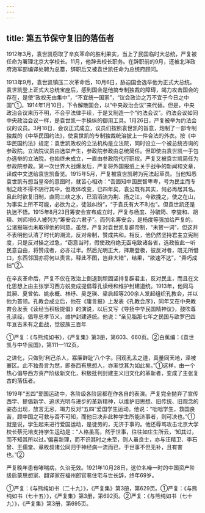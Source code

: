 ```yaml
---
---
---
```

title: 第五节保守复旧的落伍者
---



1912年3月，袁世凯窃取了辛亥革命的胜利果实，当上了民国临时大总统，严复被任命为署理北京大学校长。11月，他辞去校长职务。在辞职前的9月，还被北洋政府海军部编译处聘为总纂，辞职后又被袁世凯任命为总统府顾问。

1913年9月，袁世凯镇压二次革命后，10月6日，胁迫国会选举他为正式大总统。袁世凯登上正式大总统宝座后，感到国会是他搞专制独裁的障碍，竭力攻击国会的存在，是使“政权无由集中”，“不宜统一国家”，“议会政治之万不宜于今日之中国”①。1914年1月10日，下令解散国会，以“中央政治会议”来代替。但是，中央政治会议来历不明，不合乎法律手续，于是又制造一个“约法会议”。约法会议如同中央政治会议一样，是袁世凯一手操纵的御用工具。1月26日，严复被举为约法会议的议员。3月18日，会议正式成立，议员们按照袁世凯的旨意，炮制了一部专制独裁的《中华民国约法》，使袁世凯的专制独裁统治披上一件合法的外衣。按《中华民国约法》规定：袁世凯政权的立法机构是立法院，同时设立一个被总统咨询的参政院。立法院议员由选举产生，参政院参政由总统简任。但即使由袁世凯一手包办选举的立法院，也始终未成立，一直由参政院代行职权。严复又被袁世凯简任为参政院参政。第一次世界大战爆发后，严复将外国报纸上关于战争的新闻和文章，译成中文送给袁世凯备览。1915年5月，严复被袁世凯聘为宪法起草员。当他知悉袁世凯有想当皇帝的意图时，就苦心相劝：“吾固知中国民智卑卑，号为民主而专制之政不得不阴行其中，但政体改变，已四年矣，袁公既有其实，何必再居其名。且此时欲复旧制，直同三峡之水，已滔滔流为荆、扬之江，今欲挽之，使之在山，为事实上所不可能，必欲为之，徒滋纠纷”，“于袁氏有大不利也”。但袁世凯还是执迷不悟。1915年8月23日筹安会宣布成立时，严复与杨度、孙毓筠、李燮和、胡瑛、刘师培6人被列为“筹安会六君子”。而列名筹安会，是杨度等强加给严复的，公诸报端也未取得他的同意。虽然，严复对袁世凯复辟帝制，“未赞一词”，但这并不表明他认清了时代的潮流，反对帝制，赞成共和。相反，他仍然坚持君主立宪制度，只是反对操之过急，“窃意当时，假使政府绝无函电致诸各省，选政彼此一听民意自由，将赞成者，必亦过半。然后光明正大，择期登极，彼反对者，既无所借口，东西邻国亦将何以责言。释此不图，岂非大错”，结果，“欲速不达”，“弄巧成拙”②。

在辛亥革命后，严复不仅在政治上倒退到顽固坚持复辟君主，反对民主，而且在文化思想上由主张学习西方蜕变成提倡尊孔读经和维护封建道统。1913年，他同马其昶、夏曾佑、姚永概、林纾、吴芝瑛、梁启超等200余人发起组织孔教会，并以他为首领。孔教会成立后，他在《庸言报》上发表《孔教会序》，同年又在中央教育会发表《读经当积极提倡》的演说，以后又写《导扬中华民国精神议》，鼓吹尊孔读经，倡导忠孝节义，维护封建道统。他说：“亲见脂那七年之民国与欧罗巴四年亘古未有之血战，觉彼族三百年

①严复：《与熊纯如书》，《严复集》第3册，第603、660页。②白蕉编：《袁世凯与中华民国》，第111—112页。

之进化，只做到‘利己杀人，寡廉鲜耻’八个字。回观孔孟之道，真量同天地，泽被寰区。此不独吾言为然，即泰西有思想人，亦渐觉其为如此矣。”①这样，由一个热心倡导西方资产阶级新文化，积极批判封建主义旧文化的革新者，变成了主张复古的落伍者。

1919年“五四”爱国运动中，各阶级各阶层都在作各自的表演。严复完全抛弃了宣传西学、提倡新学、追求光明与进步的革新精神，以维护旧思想、旧传统、旧观念的姿态出现，放言无忌，竭力反对“五四”爱国学生运动。他说：“咄咄学生，救国良苦，顾中国之可救与否不可知，而他日决非此种学生所能济事者，则可决也。”①就是说，学生起来进行爱国运动，是徒劳的，无济于事的。他还辱骂攻击北京大学校长蔡元培支持学生运动是：“人格虽高，然于世事，往往如庄生所云，‘知其过，而不知其所以过。’偏喜新理，而不识其时之未至，则人虽良士，亦与汪精卫、李石曾、王儒堂、章枚叔诸公同归于神经病一流而已，于世事不但无补，且有害也。”②

严复晚年患有哮喘病，久治无效。1921年10月28日，这位名噪一时的中国资产阶级启蒙思想家、翻译家在福州郎官巷住宅与世长辞，终年69岁。

①严复：《与熊纯如书（二十九）》，《严复集》第3册，第629页。①严复：《与熊纯如书（七十五）》，《严复集》第3册，第692页。②严复：《与熊纯如书（七十九）》，《严复集》第3册，第695页。